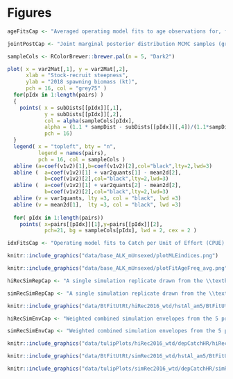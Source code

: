 # Figures

```r

ageFitsCap <- "Averaged operating model fits to age observations for, from top to bottom, the commercial trap fishery (Trap), commercial trawl fishery (Trawl), standardized survey (Std.), and stratified random survey (StRS). Grey bars are the average proportion of age observations, and the points joined with a line show the average expected distribution of age observations in the operating model. Averages are taken over the years with observations."

jointPostCap <- "Joint marginal posterior distribution MCMC samples (grey dots) for stock-recruit steepness ($h$; $x$-axis) and spawning biomass in 2018 ($B_{2018}$; $y$-axis). Dashed lines indicate the mean, 10th and 90th percentiles of each marginal distribution, with the percentiles of the spawning biomass distribution adjusted to match the regression line between the two marginal distributions. Coloured dots with black borders at the intersections of selected percentiles are the sample centres for the 5 productivity and biomass operating model scenarios with labels matching columns of Table 1, with the coloured posterior MCMC samples showing the set of all points within a Mahalanobis distance of .6 from the centre of the same colour."

```

```r


sampleCols <- RColorBrewer::brewer.pal(n = 5, "Dark2")

plot( x = var2Mat[,1], y = var2Mat[,2],
      xlab = "Stock-recruit steepness",
      ylab = "2018 spawning biomass (kt)",
      pch = 16, col = "grey75" )
  for(pIdx in 1:length(pairs) )
  {
    points( x = subDists[[pIdx]][,1], 
            y = subDists[[pIdx]][,2], 
            col = alpha(sampleCols[pIdx],
            alpha = (1.1 * sampDist - subDists[[pIdx]][,4])/(1.1*sampDist)),
            pch = 16)
  }
  legend( x = "topleft", bty = "n",
          legend = names(pairs),
          pch = 16, col = sampleCols )
  abline (a=coef(v1v2)[1],b=coef(v1v2)[2],col="black",lty=2,lwd=3)
  abline (  a=coef(v1v2)[1] + var2quants[1] - mean2d[2],
            b=coef(v1v2)[2],col="black",lty=2,lwd=3)
  abline (  a=coef(v1v2)[1] + var2quants[2] - mean2d[2],
            b=coef(v1v2)[2],col="black",lty=2,lwd=3)
  abline (v = var1quants, lty =3, col = "black", lwd =3)
  abline (v = mean2d[1],  lty =3, col = "black", lwd =3)
  
  for( pIdx in 1:length(pairs))
    points( x=pairs[[pIdx]][1],y=pairs[[pIdx]][2], 
            pch=21, bg = sampleCols[pIdx], lwd = 2, cex = 2 )

```


```r
idxFitsCap <- "Operating model fits to Catch per Unit of Effort (CPUE) indices (kg/trap) from the commercial trap fishery (Trap, top), standardized Sablefish survey (Std., middle), and stratified random Sablefish survey (StRS, bottom). Points show observations scaled by catchability, and lines show operating model vulnerable biomass."

```


```r
knitr::include_graphics("data/base_ALK_mUnsexed/plotMLEindices.png")
```

\newpage

```r
knitr::include_graphics("data/base_ALK_mUnsexed/plotFitAgeFreq_avg.png")
```

\newpage


\newpage

\blandscape
```r
hiRecSimRepCap <- "A single simulation replicate drawn from the \\textbf{reference operating models} with the high estimated 2015 year class. The top row of panels show the spawning biomass (red line), legal biomass (black dashed line), and surplus production model estimated biomass (green and grey lines) when estimated as part of the management procedure. The middle row shows the legal (black solid line) and sub-legal (blue dotted line) harvest rates, and the bottom row shows the OM recruitments (black line with orange points). First and second fit refer to the first and second years that the management procedure was applied."

simRecSimRepCap <- "A single simulation replicate drawn from the \\textbf{robustness operating models} with a stochastically simulated 2015 year class. The top row of panels show the spawning biomass (red line), legal biomass (black dashed line), and surplus production model estimated biomass (green and grey lines) when estimated as part of the management procedure. The middle row shows the legal (black solid line) and sub-legal (blue dotted line) harvest rates, and the bottom row shows the OM recruitments (black line with orange points). First and second fit refer to the first and second years that the management procedure was applied."
```

```r
knitr::include_graphics("data/BtFitUtRt/hiRec2016_wtd/hstAl_am5/BtFitUtRt_rep13.pdf")
```

\newpage

```r
hiRecSimEnvCap <- "Weighted combined simulation envelopes from the 5 productivity and biomass operating models in the \\textbf{reference recruitment scenario}, showing the current MP (noCap),three illustrative at-sea-release regulation MPs, and the no fishing MP (NoFish). The top row shows projected biomass relative to unfished, the second row shows the landed catch, and the bottom row shows the legal harvest rate. In each panel, median projections are shown as thick black lines, the central 90 \\% of the envelope is shown as grey shading, and the three illustrated simulation replicates as thin black lines. In the top row the green line is $B_{MSY}$ and the lower dashed line is the Limit Reference Point (0.4$B_{MSY}$)"

simRecSimEnvCap <- "Weighted combined simulation envelopes from the 5 productivity and biomass operating models in the \\textbf{robustness recruitment scenario}, showing the current MP (noCap), three illustrative at-sea-release regulation MPs, and the no fishing MP (NoFish). The top row shows projected biomass relative to unfished, the second row shows the landed catch, and the bottom row shows the legal harvest rate. In each panel, median projections are shown as thick black lines, the central 90 \\% of the envelope is shown as grey shading, and the three illustrated simulation replicates as thin black lines.In the top row the green line is $B_{MSY}$ and the lower dashed line is the Limit Reference Point (0.4$B_{MSY}$)"
```

```r
knitr::include_graphics("data/tulipPlots/hiRec2016_wtd/depCatchHR/hiRec2016_wtd_depCatchHR_hstAl_am5.pdf")
```

\newpage

```r
knitr::include_graphics("data/BtFitUtRt/simRec2016_wtd/hstAl_am5/BtFitUtRt_rep13.pdf")
```


\newpage

```r
knitr::include_graphics("data/tulipPlots/simRec2016_wtd/depCatchHR/simRec2016_wtd_depCatchHR_hstAl_am5.pdf")
```

\elandscape




